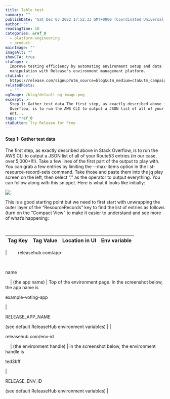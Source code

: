 ```yaml
---
title: Table test
summary: ""
publishDate: "Sat Dec 03 2022 17:52:33 GMT+0000 (Coordinated Universal Time)"
author: ""
readingTime: 10
categories: &ref_0
  - platform-engineering
  - product
mainImage: ""
imageAlt: ""
showCTA: true
ctaCopy: >-
  Improve testing efficiency by automating environment setup and data
  manipulation with Release's environment management platform.
ctaLink: >-
  https://release.com/signup?utm_source=blog&utm_medium=cta&utm_campaign=blog-cta&utm_content=table-test
relatedPosts:
  - ""
ogImage: /blog/default-og-image.png
excerpt: >-
  Step 1: Gather test data The first step, as exactly described above in Stack
  Overflow, is to run the AWS CLI to output a JSON list of all of your Route53
  ent...
tags: *ref_0
ctaButton: Try Release for Free
---
```


#### Step 1: Gather test data

The first step, as exactly described above in Stack Overflow, is to run the AWS CLI to output a JSON list of all of your Route53 entries (in our case, over 5,000+!!!). Take a few lines of the first part of the output to play with. You can grab a few entries by limiting the --max-items option in the list-resource-record-sets command. Take those and paste them into the jq play screen on the left, then select “.” as the operator to output everything. You can follow along with this snippet. Here is what it looks like initially:

![](/blog-images/1341fcd03400c51a9212ba68db72ae33.png)

This is a good starting point but we need to first start with unwrapping the outer layer of the “ResourceRecords” key to find the list of entries as follows (turn on the “Compact View” to make it easier to understand and see more of what’s happening:

                                               

| Tag Key | Tag Value | Location in UI | Env variable |
| ------- | --------- | -------------- | ------------ |

|        
releasehub.com/app-

       

name

    | (the app name) | Top of the environment page. In the screenshot below, the app name is

example-voting-app

|

RELEASE_APP_NAME

(see default ReleaseHub environment variables) |
|        

releasehub.com/env-id

    | (the environment handle) | In the screenshot below, the environment handle is

ted3bff

|

RELEASE_ENV_ID

(see default ReleaseHub environment variables) |
